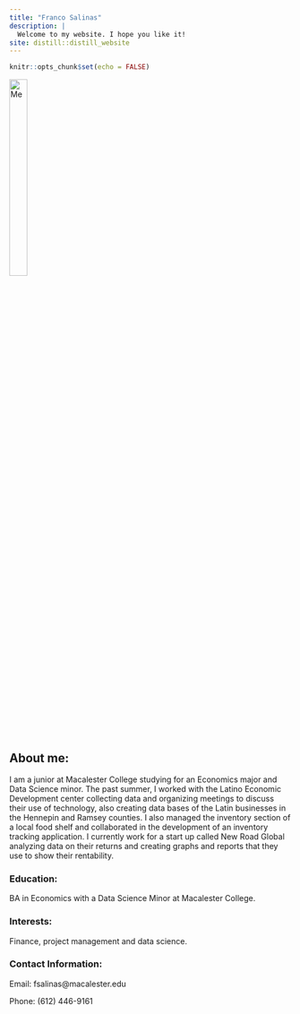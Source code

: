 ```yaml
---
title: "Franco Salinas"
description: |
  Welcome to my website. I hope you like it!
site: distill::distill_website
---
```


```r
knitr::opts_chunk$set(echo = FALSE)


```

<img src="francosalinas.jpg" alt="Me" style="width:25%;height:30%;">



## About me:
I am a junior at Macalester College studying for an Economics major and Data Science minor. The past summer, I worked with the Latino Economic Development center collecting data and organizing meetings to discuss their use of technology, also creating data bases of the Latin businesses in the Hennepin and Ramsey counties. I also managed the inventory section of a local food shelf and collaborated in the development of an inventory tracking application. I currently work for a start up called New Road Global analyzing data on their returns and creating graphs and reports that they use to show their rentability. 

### Education:

BA in Economics with a Data Science Minor at Macalester College. 

### Interests:

Finance, project management and data science.

### Contact Information: 

Email: fsalinas@macalester.edu

Phone: (612) 446-9161

